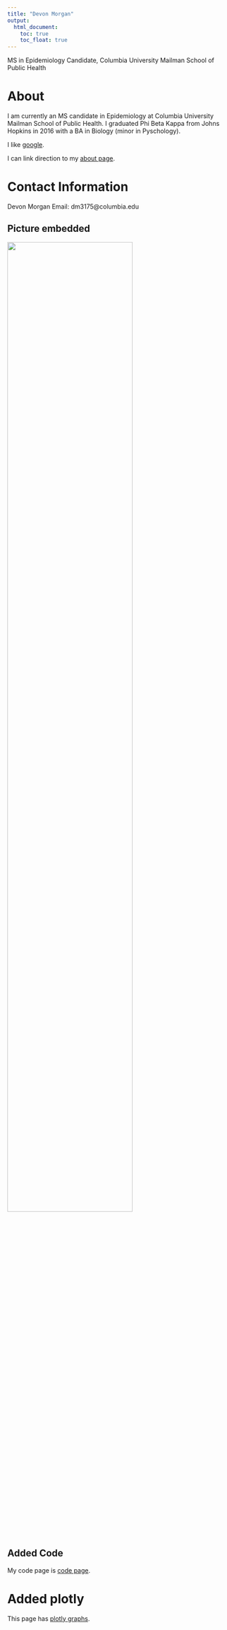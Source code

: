 ```yaml
---
title: "Devon Morgan"
output: 
  html_document:
    toc: true
    toc_float: true
---
```


MS in Epidemiology Candidate, Columbia University Mailman School of Public Health

# About

I am currently an MS candidate in Epidemiology at Columbia University Mailman School of Public Health. I graduated Phi Beta Kappa from Johns Hopkins in 2016 with a BA in Biology (minor in Pyschology). 


I like [google](https://www.google.com). 

I can link direction to my [about page](about.html).


# Contact Information

Devon Morgan
Email: dm3175@columbia.edu

## Picture embedded 

<img src="images/machu.jpg" style="width:75%">

## Added Code

My code page is [code page](code.html).

# Added plotly

This page has [plotly graphs](plotly.html).
